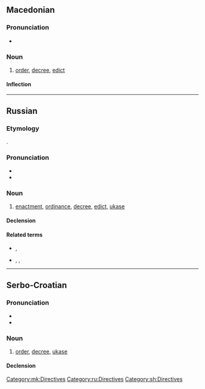 ==Macedonian==

===Pronunciation===
* {{mk-IPA}}

===Noun===
{{mk-noun|m}}

# [[order]], [[decree]], [[edict]]

====Inflection====
{{mk-decl-noun-m||}}

[[Category:mk:Directives]]

----

==Russian==

===Etymology===
{{deverbal|ru|указа́ть}}.

===Pronunciation===
* {{ru-IPA|ука́з}}
* {{audio|Ru-указ.ogg|audio|lang=ru}}

===Noun===
{{ru-noun+|ука́з}}

# [[enactment]], [[ordinance]], [[decree]], [[edict]], [[ukase]]
#: {{ux|ru|[[ты]] ему́ [[не]] '''ука́з'''|You can't lay down the law for him (''or'' you are no '''authority''' for him).}}

====Declension====
{{ru-noun-table|ука́з}}

====Related terms====
* {{l|ru|ука́зывать|g=impf}}, {{l|ru|указа́ть|g=pf}}
* {{l|ru|указа́ние|g=n}}, {{l|ru|ука́зка|g=f}}, {{l|ru|указа́тель|g=m}}

[[Category:ru:Directives]]

----

==Serbo-Croatian==

===Pronunciation===
* {{IPA|/ǔːkaːz/|lang=sh}}
* {{hyphenation|у|каз|lang=sh}}

===Noun===
{{sh-noun|g=m|head=у́ка̄з}}

# [[order]], [[decree]], [[ukase]]

====Declension====
{{sh-decl-noun|sc=Cyrl
|указ|укази
|указа|указа
|указу|указима
|указ|указе
|указу / указе|укази
|указу|указима
|указом|указима
}}

[[Category:sh:Directives]]